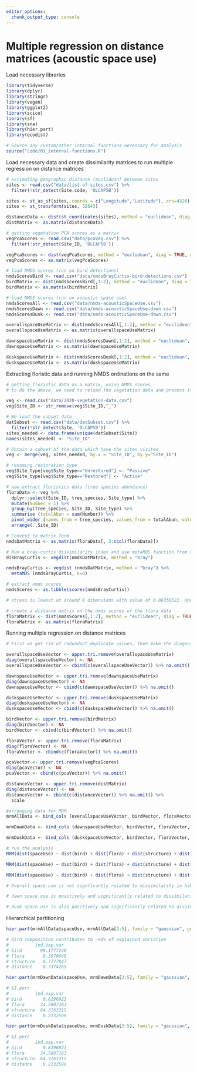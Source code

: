 ```yaml
---
editor_options: 
  chunk_output_type: console
---
```


# Multiple regression on distance matrices (acoustic space use)


Load necessary libraries
```r
library(tidyverse)
library(dplyr)
library(stringr)
library(vegan)
library(ggplot2)
library(scico)
library(sf)
library(sna)
library(hier.part)
library(ecodist)

# Source any custom/other internal functions necessary for analysis
source("code/01_internal-functions.R")
```


Load necessary data and create dissimilarity matrices to run multiple regression on distance matrices
```r
# estimating geographic distance (euclidean) between sites
sites <- read.csv("data/list-of-sites.csv") %>%
  filter(!str_detect(Site.code, 'OLCAP5B'))

sites <- st_as_sf(sites, coords = c("Longitude","Latitude"), crs=4326)
sites <- st_transform(sites, 32643)

distanceData <- dist(st_coordinates(sites), method = "euclidean", diag = TRUE, upper = TRUE, p = 2)
distMatrix <- as.matrix(distanceData)

# getting vegetation PCA scores as a matrix
vegPcaScores <- read.csv("data/pcaVeg.csv") %>%
  filter(!str_detect(Site_ID, 'OLCAP5B'))

vegPcaScores <- dist(vegPcaScores, method = "euclidean", diag = TRUE, upper = TRUE, p = 2)
vegPcaScores <- as.matrix(vegPcaScores)

# load NMDS scores (run on bird detections)
nmdsScoresBird <- read.csv("data/nmdsBrayCurtis-bird-detections.csv")
birdMatrix <- dist(nmdsScoresBird[,1:2], method = "euclidean", diag = TRUE, upper = TRUE, p = 2)
birdMatrix <- as.matrix(birdMatrix)

# load NMDS scores (run on acoustic space use)
nmdsScoresAll <- read.csv("data/nmds-acousticSpaceUse.csv")
nmdsScoresDawn <- read.csv("data/nmds-acousticSpaceUse-dawn.csv") 
nmdsScoresDusk <- read.csv("data/nmds-acousticSpaceUse-dawn.csv")  

overallspaceUseMatrix <- dist(nmdsScoresAll[,1:2], method = "euclidean", diag = TRUE, upper = TRUE, p = 2)
overallspaceUseMatrix <- as.matrix(overallspaceUseMatrix)

dawnspaceUseMatrix <- dist(nmdsScoresDawn[,1:2], method = "euclidean", diag = TRUE, upper = TRUE, p = 2)
dawnspaceUseMatrix <- as.matrix(dawnspaceUseMatrix)

duskspaceUseMatrix <- dist(nmdsScoresDusk[,1:2], method = "euclidean", diag = TRUE, upper = TRUE, p = 2)
duskspaceUseMatrix <- as.matrix(duskspaceUseMatrix)
```


Extracting floristic data and running NMDS ordinations on the same
```r
# getting floristic data as a matrix, using NMDS scores
# to do the above, we need to reload the vegetation data and process it

veg <- read.csv("data/2020-vegetation-data.csv")
veg$Site_ID <- str_remove(veg$Site_ID,"_")

# We load the subset data
datSubset <- read.csv("data/datSubset.csv") %>%
  filter(!str_detect(Site, 'OLCAP5B'))
sites_needed <- data.frame(unique(datSubset$Site))
names(sites_needed) <- "Site_ID"

# Obtain a subset of the data which have the sites visited 
veg <- merge(veg, sites_needed, by.x = "Site_ID", by.y="Site_ID")

# renaming restoration type
veg$Site_type[veg$Site_type=="Unrestored"] <- "Passive"
veg$Site_type[veg$Site_type=="Restored"] <- "Active"

# now extract floristics data (tree species abundance)
floraData <- veg %>% 
  dplyr::select(Site_ID, tree_species, Site_type) %>% 
  mutate(Number = 1) %>%
  group_by(tree_species, Site_ID, Site_type) %>% 
  summarise (totalAbun = sum(Number)) %>% 
  pivot_wider (names_from = tree_species, values_from = totalAbun, values_fill = list(totalAbun=0)) %>%
  arrange(.,Site_ID)

# Convert to matrix form
nmdsDatMatrix <- as.matrix(floraData[, 3:ncol(floraData)])

# Run a bray-curtis dissimilarity index and use metaMDS function from vegan to run ordinations
disBrayCurtis <- vegdist(nmdsDatMatrix, method = "bray")

nmdsBrayCurtis <- vegdist (nmdsDatMatrix, method = "bray") %>% 
  metaMDS (nmdsBrayCurtis, k=6)

# extract nmds scores
nmdsScores <- as.tibble(scores(nmdsBrayCurtis))

# stress is lowest at around 6 dimensions with value of 0.06350522. However, if stress is high, we should reposition the points in 2 dimensions in the direction of decreasing stress, and repeat until stress is below some threshold.**A good rule of thumb: stress < 0.05 provides an excellent representation in reduced dimensions, < 0.1 is great, < 0.2 is good/ok, and stress < 0.3 provides a poor representation.** To reiterate: high stress is bad, low stress is good!

# create a distance matrix on the nmds scores of the flora data
floraMatrix <- dist(nmdsScores[,1:2], method = "euclidean", diag = TRUE, upper = TRUE, p = 2)
floraMatrix <- as.matrix(floraMatrix)
```


Running multiple regression on distance matrices
```r
# First we get rid of redundant duplicate values, then make the diagonal zeros NA, unfold each matrix into a vector, and then omit rows with 0 in them

overallspaceUseVector <- upper.tri.remove(overallspaceUseMatrix)
diag(overallspaceUseVector) <- NA
overallspaceUseVector <- cbind(c(overallspaceUseVector)) %>% na.omit()

dawnspaceUseVector <- upper.tri.remove(dawnspaceUseMatrix)
diag(dawnspaceUseVector) <- NA
dawnspaceUseVector <- cbind(c(dawnspaceUseVector)) %>% na.omit()

duskspaceUseVector <- upper.tri.remove(duskspaceUseMatrix)
diag(duskspaceUseVector) <- NA
duskspaceUseVector <- cbind(c(duskspaceUseVector)) %>% na.omit()

birdVector <- upper.tri.remove(birdMatrix)
diag(birdVector) <- NA
birdVector <- cbind(c(birdVector)) %>% na.omit()

floraVector <- upper.tri.remove(floraMatrix)
diag(floraVector) <- NA
floraVector <- cbind(c(floraVector)) %>% na.omit()

pcaVector <- upper.tri.remove(vegPcaScores)
diag(pcaVector) <- NA
pcaVector <- cbind(c(pcaVector)) %>% na.omit() 

distanceVector <- upper.tri.remove(distMatrix)
diag(distanceVector) <- NA
distanceVector <- cbind(c(distanceVector)) %>% na.omit() %>%
  scale

#arranging data for MRM
mrmAllData <- bind_cols (overallspaceUseVector, birdVector, floraVector, pcaVector, distanceVector) %>% rename (spaceUse = ...1, bird = ...2, flora = ...3, structure = ...4, distance = ...5)

mrmDawnData <- bind_cols (dawnspaceUseVector, birdVector, floraVector, pcaVector, distanceVector) %>% rename (spaceUse = ...1, bird = ...2, flora = ...3, structure = ...4, distance = ...5)

mrmDuskData <- bind_cols (duskspaceUseVector, birdVector, floraVector, pcaVector, distanceVector) %>% rename (spaceUse = ...1, bird = ...2, flora = ...3, structure = ...4, distance = ...5)

# run the analysis
MRM(dist(spaceUse) ~ dist(bird) + dist(flora) + dist(structure) + dist(distance), data = mrmAllData, method = "linear", nperm = 1000)

MRM(dist(spaceUse) ~ dist(bird) + dist(flora) + dist(structure) + dist(distance), data = mrmDawnData, method = "linear", nperm = 1000)

MRM(dist(spaceUse) ~ dist(bird) + dist(flora) + dist(structure) + dist(distance), data = mrmDuskData, method = "linear", nperm = 1000)

# Overall space use is not signficantly related to dissimilarity in habitat structure, geographic distance and floristics, but significantly and positively related to dissimilarity in bird composition (Please note that the overall R2 values are very low)

# dawn space use is positively and significantly related to dissimilarity in habitat structure (Please note that the overall R2 values are very low)

# dusk space use is also positively and significantly related to dissimilarity in habitat structure(Please note that the overall R2 values are very low)
```


Hierarchical partitioning

```r
hier.part(mrmAllData$spaceUse, mrmAllData[2:5], family = "gaussian", gof = "Rsqu", barplot = TRUE)

# bird composition contributes to ~98% of explained variation
#          ind.exp.var
# bird       98.1777240
# flora       0.3070649
# structure   0.7777847
# distance    0.7374265

hier.part(mrmDawnData$spaceUse, mrmDawnData[2:5], family = "gaussian", gof = "Rsqu", barplot = TRUE)

# $I.perc
#          ind.exp.var
# bird        0.8196923
# flora      34.5907163
# structure  64.3763315
# distance    0.2132599

hier.part(mrmDuskData$spaceUse, mrmDuskData[2:5], family = "gaussian", gof = "Rsqu", barplot = TRUE)

# $I.perc
#          ind.exp.var
# bird        0.8196923
# flora      34.5907163
# structure  64.3763315
# distance    0.2132599

```

